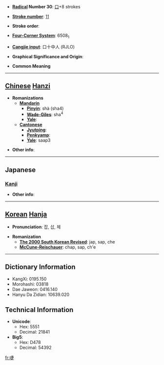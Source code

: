 * '''[[Wiktionary:Chinese radical index| Radical]] Number 30''': [[Wiktionary:Chinese radical index 口|口]]+8 strokes

* '''[[Wiktionary:Chinese total strokes index|Stroke number]]''': [[Wiktionary:Chinese total strokes index 11|11]]

* '''Stroke order''': 

* '''[[Wiktionary:Chinese four corner index|Four-Corner System]]''': 6508<sub>1</sub>

* '''[[Wiktionary:Chinese Cangjie index|Cangjie input]]''': 口十中人 (RJLO)

* '''Graphical Significance and Origin''': 

* '''Common Meaning'''

----

== [[Chinese]] [[Hanzi]] ==

* '''Romanizations'''
** '''[[Mandarin]]'''
*** '''[[Pinyin]]''': shà (sha4)
*** '''[[Wade-Giles]]''': sha<sup>4</sup>
*** '''[[Yale]]''': 
** '''[[Cantonese]]'''
*** '''[[Jyutping]]''':
*** '''[[Penkyamp]]''': 
*** '''[[Yale]]''': saap3

* '''Other info''': 

----

==Japanese==
===[[Kanji]]===
{{kanji|on readings=[[そう]] (sō), [[しょう]] (shō)
|kun readings=
}}

* '''Other info''':  

----

== [[Korean]] [[Hanja]] ==

* '''Pronunciation''': 잡, 삽, 체

* '''Romanization'''
** '''[[The 2000 South Korean Revised Romanization|The 2000 South Korean Revised]]''': jap, sap, che
** '''[[McCune-Reischauer]]''': chap, sap, ch'e

----

== Dictionary Information ==

* KangXi: 0195.150
* Morohashi: 03818
* Dae Jaweon: 0416.140
* Hanyu Da Zidian: 10639.020

== Technical Information ==

* '''Unicode''':
** Hex: 5551
** Decimal: 21841
* '''Big5''':
** Hex: D478
** Decimal: 54392

[[fr:啑]]